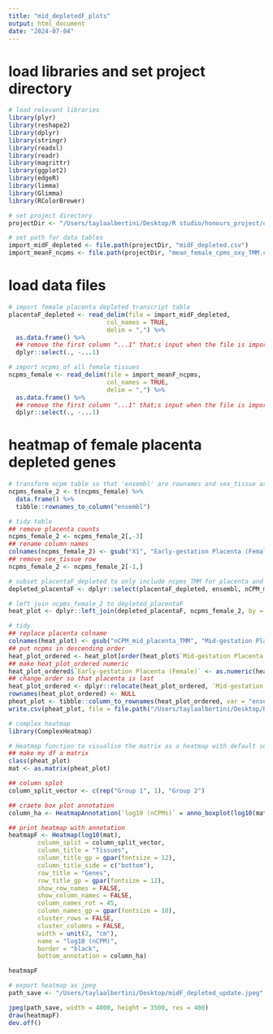 ```yaml
---
title: "mid_depletedF_plots"
output: html_document
date: "2024-07-04"
---
```


# load libraries and set project directory 
```r
# load relevant libraries 
library(plyr)
library(reshape2)
library(dplyr)
library(stringr)
library(readxl)
library(readr)
library(magrittr)
library(ggplot2)
library(edgeR)
library(limma)
library(Glimma)
library(RColorBrewer)

# set project directory
projectDir <- "/Users/taylaalbertini/Desktop/R studio/honours_project/oxygen_threshold/rawData"

# set path for data tables 
import_midF_depleted <- file.path(projectDir, "midF_depleted.csv")
import_meanF_ncpms <- file.path(projectDir, "mean_female_cpms_oxy_TMM.csv")
```

# load data files
```r
# import female placenta depleted transcript table
placentaF_depleted <- read_delim(file = import_midF_depleted,
                           col_names = TRUE,
                           delim = ",") %>%
  as.data.frame() %>%
  ## remove the first column "...1" that;s input when the file is imported
  dplyr::select(., -...1)

# import ncpms of all female tissues
ncpms_female <- read_delim(file = import_meanF_ncpms,
                           col_names = TRUE,
                           delim = ",") %>%
  as.data.frame() %>%
  ## remove the first column "...1" that;s input when the file is imported
  dplyr::select(., -...1)
```

# heatmap of female placenta depleted genes
```r
# transform ncpm table so that 'ensembl' are rownames and sex_tissue are columns with ncpms
ncpms_female_2 <- t(ncpms_female) %>%
  data.frame() %>%
  tibble::rownames_to_column("ensembl")

# tidy table
## remove placenta counts
ncpms_female_2 <- ncpms_female_2[,-3]
## rename column names
colnames(ncpms_female_2) <- gsub("X1", "Early-gestation Placenta (Female)", colnames(ncpms_female_2))
## remove sex_tissue row
ncpms_female_2 <- ncpms_female_2[-1,]

# subset placentaF_depleted to only include ncpms_TMM for placenta and corresponding ensembl IDs
depleted_placentaF <- dplyr::select(placentaF_depleted, ensembl, nCPM_mid_placenta_TMM)

# left join ncpms_female_2 to depleted_placentaF
heat_plot <- dplyr::left_join(depleted_placentaF, ncpms_female_2, by = join_by(ensembl))

# tidy 
## replace placenta colname 
colnames(heat_plot) <- gsub("nCPM_mid_placenta_TMM", "Mid-gestation Placenta (Female)", colnames(heat_plot))
## put ncpms in descending order
heat_plot_ordered <- heat_plot[order(heat_plot$`Mid-gestation Placenta (Female)`, decreasing = TRUE),]
## make heat_plot_ordered numeric
heat_plot_ordered$`Early-gestation Placenta (Female)` <- as.numeric(heat_plot_ordered$`Early-gestation Placenta (Female)`)
## change order so that placenta is last
heat_plot_ordered <- dplyr::relocate(heat_plot_ordered, `Mid-gestation Placenta (Female)`, .after = `Early-gestation Placenta (Female)`)
rownames(heat_plot_ordered) <- NULL
pheat_plot <- tibble::column_to_rownames(heat_plot_ordered, var = "ensembl")
write.csv(pheat_plot, file = file.path("/Users/taylaalbertini/Desktop/R studio/honours_project/libsize/midF_pheat.csv"))

# complex heatmap
library(ComplexHeatmap)

# Heatmap function to visualise the matrix as a heatmap with default settings
## make my df a matrix
class(pheat_plot)
mat <- as.matrix(pheat_plot)

## column splot
column_split_vector <- c(rep("Group 1", 1), "Group 2")

## craete box plot annotation
column_ha <- HeatmapAnnotation(`log10 (nCPMs)` = anno_boxplot(log10(mat), which = c("column"), height = unit(4, "cm")), annotation_name_side = "left")

## print heatmap with annotation
heatmapF <- Heatmap(log10(mat), 
        column_split = column_split_vector,
        column_title = "Tissues", 
        column_title_gp = gpar(fontsize = 12),
        column_title_side = c("bottom"),
        row_title = "Genes", 
        row_title_gp = gpar(fontsize = 12),
        show_row_names = FALSE,
        show_column_names = FALSE,
        column_names_rot = 45,
        column_names_gp = gpar(fontsize = 10),
        cluster_rows = FALSE,
        cluster_columns = FALSE,
        width = unit(2, "cm"),
        name = "log10 (nCPM)",
        border = "black",
        bottom_annotation = column_ha)

heatmapF

# export heatmap as jpeg 
path_save <- "/Users/taylaalbertini/Desktop/midF_depleted_update.jpeg"

jpeg(path_save, width = 4000, height = 3500, res = 400)
draw(heatmapF)
dev.off()
```

